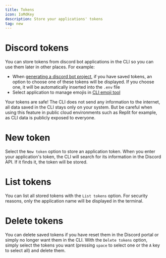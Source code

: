 ```yaml
---
title: Tokens
icon: IoMdKey
description: Store your applications' tokens
tag: new
---
```


# Discord tokens

You can store tokens from discord bot applications in the CLI so you can use them later in other places. For example:

- When [generating a discord bot project](docs/discord/start), if you have saved tokens, an option to choose one of these tokens will be displayed. If you choose one, it will be automatically inserted into the `.env` file
- Select application to manage emojis in [CLI emoji tool](docs/emojis/start)

<Callout type="danger">
    Your tokens are safe! The CLI does not send any information to the internet, all data saved in the CLI stays only on your system. But be careful when using this feature in public cloud environments such as Replit for example, as CLI data is publicly exposed to everyone.
</Callout>

# New token

Select the `New token` option to store an application token. When you enter your application's token, the CLI will search for its information in the Discord API. If it finds it, the token will be stored.

# List tokens

You can list all stored tokens with the `List tokens` option. For security reasons, only the application name will be displayed in the terminal.

# Delete tokens

You can delete saved tokens if you have reset them in the Discord portal or simply no longer want them in the CLI. With the `Delete tokens` option, simply select the tokens you want (pressing `space` to select one or the `A` key to select all) and delete them.